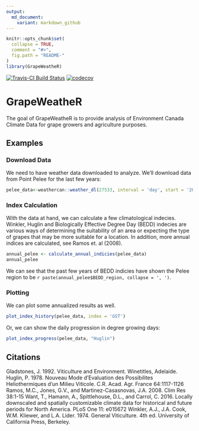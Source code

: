 ```yaml
---
output:
  md_document:
    variant: markdown_github
---
```


<!-- README.md is generated from README.Rmd. Please edit that file -->

```r
knitr::opts_chunk$set(
  collapse = TRUE,
  comment = "#>",
  fig.path = "README-"
)
library(GrapeWeatheR)
```

[![Travis-CI Build Status](https://travis-ci.org/pbulsink/GrapeWeatheR.svg?branch=master)](https://travis-ci.org/pbulsink/GrapeWeatheR)
[![codecov](https://codecov.io/gh/pbulsink/GrapeWeatheR/branch/master/graph/badge.svg)](https://codecov.io/gh/pbulsink/GrapeWeatheR)

# GrapeWeatheR

The goal of GrapeWeatheR is to provide analysis of Environment Canada Climate Data for grape growers and agriculture purposes.

## Examples

### Download Data
We need to have weather data downloaded to analyze. We'll download data from Point Pelee for the last few years:

```r
pelee_data<-weathercan::weather_dl(27533, interval = 'day', start = '2011-01-01', end = '2018-12-31')
```

### Index Calculation
With the data at hand, we can calculate a few climatological indecies. Winkler, Huglin and Biologically Effective Degree Day (BEDD) indecies are various ways of determining the suitability of an area or expecting the type of grapes that may be more suitable for a location. In addition, more annual indices are calculated, see Ramos et. al (2008). 

```r
annual_pelee <- calculate_annual_indicies(pelee_data)
annual_pelee
```

We can see that the past few years of BEDD indicies have shown the Pelee region to be `r paste(annual_pelee$BEDD_region, collapse = ', ')`. 

### Plotting
We can plot some annualized results as well. 
```r
plot_index_history(pelee_data, index = 'GST')
```

Or, we can show the daily progression in degree growing days:
```r
plot_index_progress(pelee_data, "Huglin")
```

## Citations
Gladstones, J. 1992. Viticulture and Environment. Winetitles, Adelaide.
Huglin, P. 1978. Nouveau Mode d'Evaluation des Possibilites Heliothermiques d'un Milieu Viticole. C.R. Acad. Agr. France 64:1117-1126
Ramos, M.C., Jones, G.V., and Martinez-Casasnovas, J.A. 2008. Clim Res 38:1-15
Want, T., Hamann, A., Spittlehouse, D.L., and Carrol, C. 2016. Locally downscaled and spatially customizable climate data for historical and future periods for North America. PLoS One 11: e015672
Winkler, A.J., J.A. Cook, W.M. Kliewer, and L.A. Lider. 1974. General Viticulture. 4th ed. University of California Press, Berkeley.
 
